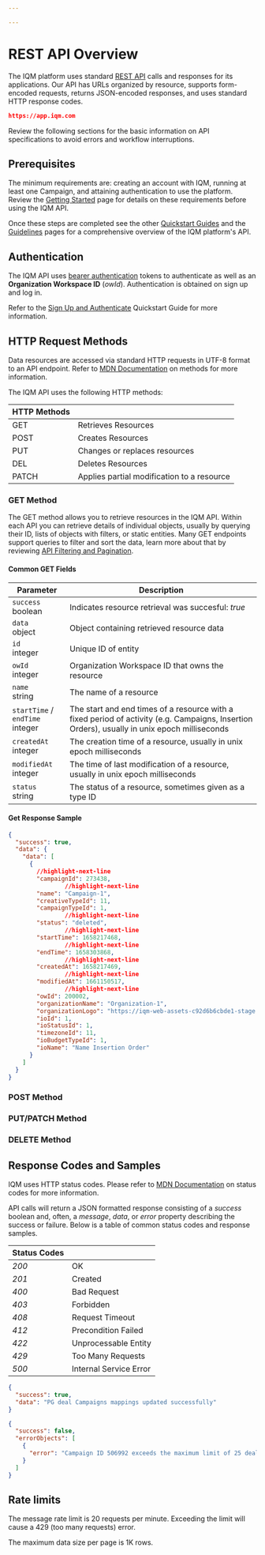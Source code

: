 ```yaml
---

---
```



# REST API Overview

The IQM platform uses standard [REST API<ExternalLink />](https://en.wikipedia.org/wiki/REST) calls and responses for its applications. Our API has URLs organized by resource, supports form-encoded requests, returns JSON-encoded responses, and uses standard HTTP response codes. 

```json title="Base URL"
https://app.iqm.com
```

Review the following sections for the basic information on API specifications to avoid errors and workflow interruptions. 

## Prerequisites 

The minimum requirements are: creating an account with IQM, running at least one Campaign, and attaining authentication to use the platform. Review the [Getting Started](/Getting%20Started/Before-You-Begin) page for details on these requirements before using the IQM API. 

Once these steps are completed see the other [Quickstart Guides](/Quickstart%20Guides/) and the [Guidelines](/Guidelines/) pages for a comprehensive overview of the IQM platform's API. 

## Authentication

The IQM API uses [bearer authentication<ExternalLink />](https://swagger.io/docs/specification/v3_0/authentication/bearer-authentication/) tokens to authenticate as well as an **Organization Workspace ID** (<var>owId</var>). Authentication is obtained on sign up and log in. 

Refer to the [Sign Up and Authenticate](/docs/Quickstart%20Guides/Authentication-Quickstart-Guide.mdx) Quickstart Guide for more information.

## HTTP Request Methods

Data resources are accessed via standard HTTP requests in UTF-8 format to an API endpoint. Refer to [MDN Documentation<ExternalLink />](https://developer.mozilla.org/en-US/Web/HTTP/Methods) on methods for more information. 

The IQM API uses the following HTTP methods:

<div class="smallTable">

| HTTP Methods |  |
|---|---|
| <span class="badge bar badge--primary">GET</span> | Retrieves Resources |
| <span class="badge bar badge--success">POST</span> | Creates Resources |
| <span class="badge bar badge--warning">PUT</span> | Changes or replaces resources |
| <span class="badge bar badge--danger">DEL</span> | Deletes Resources |
| <span class="badge bar badge--info">PATCH</span> | Applies partial modification to a resource |

</div>

### GET Method 

The <span class="badge badge--primary">GET</span> method allows you to retrieve resources in the IQM API. Within each API you can retrieve details of individual objects, usually by querying their ID, lists of objects with filters, or static entities. Many <span class="badge badge--primary">GET</span> endpoints support queries to filter and sort the data, learn more about that by reviewing [API Filtering and Pagination](/Getting%20Started/API-Pagination-Guide).

#### Common GET Fields

| Parameter | Description |
| --- | --- |
| `success` <br /><span class="type-text">boolean</span> | Indicates resource retrieval was succesful: <var>true</var>
| `data` <br /><span class="type-text">object</span> | Object containing retrieved resource data
| `id` <br /><span class="type-text">integer</span> | Unique ID of entity
| `owId` <br /><span class="type-text">integer</span> | Organization Workspace ID that owns the resource 
| `name`  <br /><span class="type-text">string</span> | The name of a resource
| `startTime` / `endTime` <br /><span class="type-text">integer</span> | The start and end times of a resource with a fixed period of activity (e.g. Campaigns, Insertion Orders), usually in unix epoch milliseconds 
| `createdAt` <br /><span class="type-text">integer</span> | The creation time of a resource, usually in unix epoch milliseconds
| `modifiedAt` <br /><span class="type-text">integer</span> | The time of last modification of a resource, usually in unix epoch milliseconds
| `status` <br /><span class="type-text">string</span> | The status of a resource, sometimes given as a type ID

#### Get Response Sample

```json title="Basic Campaign Details"
{
  "success": true,
  "data": {
    "data": [
      {
        //highlight-next-line
        "campaignId": 273438,
                //highlight-next-line
        "name": "Campaign-1",
        "creativeTypeId": 11,
        "campaignTypeId": 1,
                //highlight-next-line
        "status": "deleted",
                //highlight-next-line
        "startTime": 1658217468,
                //highlight-next-line
        "endTime": 1658303868,
                //highlight-next-line
        "createdAt": 1658217469,
                //highlight-next-line
        "modifiedAt": 1661150517,
                //highlight-next-line
        "owId": 200002,
        "organizationName": "Organization-1",
        "organizationLogo": "https://iqm-web-assets-c92d6b6cbde1-stage.s3.amazonaws.com/avatar/SA.png",
        "ioId": 1,
        "ioStatusId": 1,
        "timezoneId": 11,
        "ioBudgetTypeId": 1,
        "ioName": "Name Insertion Order"
      }
    ]
  }
}
```

### POST Method 

### PUT/PATCH Method

### DELETE Method

## Response Codes and Samples 

IQM uses HTTP status codes. Please refer to [MDN Documentation<ExternalLink />](https://developer.mozilla.org/en-US/Web/HTTP/Status)  on status codes for more information. 

API calls will return a JSON formatted response consisting of a <var>success</var> boolean and, often, a <var>message</var>, <var>data</var>, or <var>error</var> property describing the success or failure. Below is a table of common status codes and response samples. 

<div class="container">
  <div class="child1a">

| Status Codes |  |
| ---  |--- |
| <var>200</var> | OK |
| <var>201</var> | Created |
| <var>400</var> | Bad Request |
| <var>403</var> | Forbidden |
| <var>408</var> | Request Timeout |
| <var>412</var> | Precondition Failed |
| <var>422</var> | Unprocessable Entity |
| <var>429</var> | Too Many Requests |
| <var>500</var> | Internal Service Error|

</div>
<div class="child2b">

```json title="Response 200"
{
  "success": true,
  "data": "PG deal Campaigns mappings updated successfully"
}
```

```json title="Response 422"
{
  "success": false,
  "errorObjects": [
    {
      "error": "Campaign ID 506992 exceeds the maximum limit of 25 deals"
    }
  ]
}
```

</div></div>

## Rate limits

The message rate limit is 20 requests per minute. Exceeding the limit will cause a 429 (too many requests) error.

The maximum data size per page is 1K rows.
